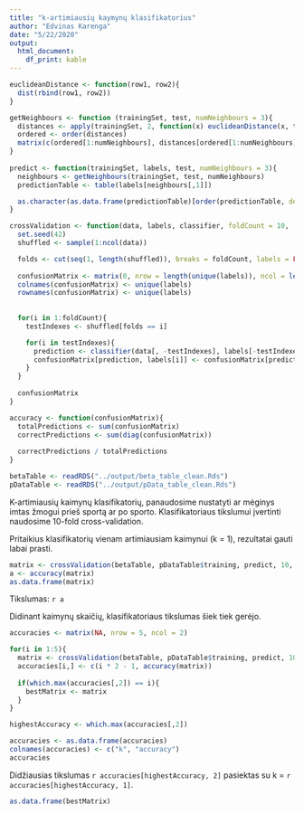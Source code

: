 ```yaml
---
title: "k-artimiausių kaymynų klasifikatorius"
author: "Edvinas Karenga"
date: "5/22/2020"
output: 
  html_document:
    df_print: kable 
---
```

```r
euclideanDistance <- function(row1, row2){
  dist(rbind(row1, row2))
}

getNeighbours <- function (trainingSet, test, numNeighbours = 3){
  distances <- apply(trainingSet, 2, function(x) euclideanDistance(x, test))
  ordered <- order(distances)
  matrix(c(ordered[1:numNeighbours], distances[ordered[1:numNeighbours]]), nrow = numNeighbours, ncol = 2)
}
 
predict <- function(trainingSet, labels, test, numNeighbours = 3){
  neighbours <- getNeighbours(trainingSet, test, numNeighbours)
  predictionTable <- table(labels[neighbours[,1]])

  as.character(as.data.frame(predictionTable)[order(predictionTable, decreasing = TRUE)[1],1])
}
```


```r
crossValidation <- function(data, labels, classifier, foldCount = 10, ...){
  set.seed(42)
  shuffled <- sample(1:ncol(data))

  folds <- cut(seq(1, length(shuffled)), breaks = foldCount, labels = FALSE)
  
  confusionMatrix <- matrix(0, nrow = length(unique(labels)), ncol = length(unique(labels)))
  colnames(confusionMatrix) <- unique(labels)
  rownames(confusionMatrix) <- unique(labels)
  
  
  for(i in 1:foldCount){
    testIndexes <- shuffled[folds == i]

    for(i in testIndexes){
      prediction <- classifier(data[, -testIndexes], labels[-testIndexes], betaTable[, i], ...)
      confusionMatrix[prediction, labels[i]] <- confusionMatrix[prediction, labels[i]] + 1
    }
  }
  
  confusionMatrix
}

accuracy <- function(confusionMatrix){
  totalPredictions <- sum(confusionMatrix)
  correctPredictions <- sum(diag(confusionMatrix))
  
  correctPredictions / totalPredictions
}
```


```r
betaTable <- readRDS("../output/beta_table_clean.Rds")
pDataTable <- readRDS("../output/pData_table_clean.Rds")
```

K-artimiausių kaimynų klasifikatorių, panaudosime nustatyti ar mėginys imtas žmogui prieš sportą ar po sporto.
Klasifikatoriaus tikslumui įvertinti naudosime 10-fold cross-validation.

Pritaikius klasifikatorių vienam artimiausiam kaimynui (k = 1), rezultatai gauti labai prasti.

```r
matrix <- crossValidation(betaTable, pDataTable$training, predict, 10, 1)
a <- accuracy(matrix)
as.data.frame(matrix)
```
Tikslumas: `r a`

Didinant kaimynų skaičių, klasifikatoriaus tikslumas šiek tiek gerėjo.

```r
accuracies <- matrix(NA, nrow = 5, ncol = 2)

for(i in 1:5){
  matrix <- crossValidation(betaTable, pDataTable$training, predict, 10, i * 2 - 1)
  accuracies[i,] <- c(i * 2 - 1, accuracy(matrix))
  
  if(which.max(accuracies[,2]) == i){
    bestMatrix <- matrix
  }
}

highestAccuracy <- which.max(accuracies[,2])

accuracies <- as.data.frame(accuracies)
colnames(accuracies) <- c("k", "accuracy")
accuracies
```

Didžiausias tikslumas `r accuracies[highestAccuracy, 2]` pasiektas su k = `r accuracies[highestAccuracy, 1]`.

```r
as.data.frame(bestMatrix)
```